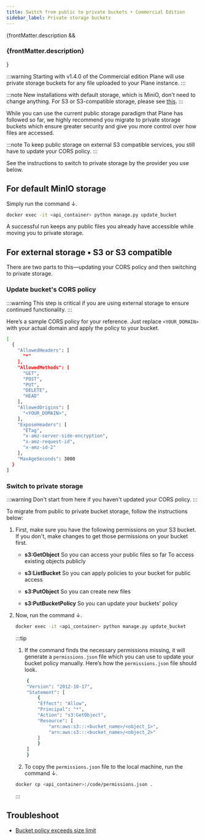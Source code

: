 ```yaml
---
title: Switch from public to private buckets • Commercial Edition
sidebar_label: Private storage buckets
---
```


{frontMatter.description && <h3 class="description">{frontMatter.description}</h3>}

:::warning
Starting with v1.4.0 of the Commercial edition Plane will use private storage buckets for any file uploaded to your Plane instance.
:::

:::note
New installations with default storage, which is MiniO, don't need to change anything. For S3 or S3-compatible storage, please see [this](https://developers.plane.so/self-hosting/govern/database-and-storage).
:::

While you can use the current public storage paradigm that Plane has followed so far, we highly recommend you migrate to private storage buckets which ensure greater security and give you more control over how files are accessed.

:::note
To keep public storage on external S3 compatible services, you still have to update your CORS policy.
:::

See the instructions to switch to private storage by the provider you use below.

## For default MinIO storage

Simply run the command ↓.

```bash
docker exec -it <api_container> python manage.py update_bucket
```

A successful run keeps any public files you already have accessible while moving you to private storage.

## For external storage • S3 or S3 compatible

There are two parts to this—updating your CORS policy and then switching to private storage.

### Update bucket's CORS policy

:::warning
This step is critical if you are using external storage to ensure continued functionality.
:::

Here’s a sample CORS policy for your reference. Just replace `<YOUR_DOMAIN>` with your actual domain and apply the policy to your bucket.

```bash
[
  {
    "AllowedHeaders": [
      "*"
    ],
    "AllowedMethods": [
      "GET",
      "POST",
      "PUT",
      "DELETE",
      "HEAD"
    ],
    "AllowedOrigins": [
      "<YOUR_DOMAIN>",
    ],
    "ExposeHeaders": [
      "ETag",
      "x-amz-server-side-encryption",
      "x-amz-request-id",
      "x-amz-id-2"
    ],
    "MaxAgeSeconds": 3000
  }
]
```

### Switch to private storage

:::warning
Don't start from here if you haven't updated your CORS policy.
:::

To migrate from public to private bucket storage, follow the instructions below:

1. First, make sure you have the following permissions on your S3 bucket. If you don't, make changes to get those permissions on your bucket first.
   - **s3:GetObject**
     So you can access your public files so far To access existing objects publicly

   - **s3:ListBucket**
     So you can apply policies to your bucket for public access

   - **s3:PutObject**
     So you can create new files

   - **s3:PutBucketPolicy**
     So you can update your buckets' policy

2. Now, run the command ↓.

   ```bash
   docker exec -it <api_container> python manage.py update_bucket
   ```

   :::tip
   1. If the command finds the necessary permissions missing, it will generate a `permissions.json` file which you can use to update your bucket policy manually. Here’s how the `permissions.json` file should look.

   ```bash
       {
       "Version": "2012-10-17",
       "Statement": [
           {
           "Effect": "Allow",
           "Principal": "*",
           "Action": "s3:GetObject",
           "Resource": [
               "arn:aws:s3:::<bucket_name>/<object_1>",
               "arn:aws:s3:::<bucket_name>/<object_2>"
           ]
           }
       ]
       }
   ```

   2. To copy the `permissions.json` file to the local machine, run the command ↓.

   ```bash
   docker cp <api_container>:/code/permissions.json .
   ```

   :::

## Troubleshoot

- [Bucket policy exceeds size limit](/self-hosting/troubleshoot/storage-errors#bucket-policy-exceeds-size-limit)
